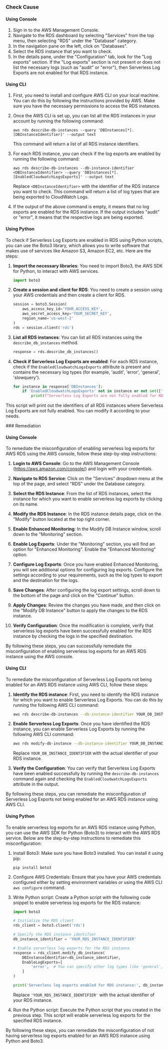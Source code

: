 

<Tabs><Tab title='Cause'>
### Check Cause

#### Using Console

1. Sign in to the AWS Management Console.
2. Navigate to the RDS dashboard by selecting "Services" from the top menu, then selecting "RDS" under the "Database" category.
3. In the navigation pane on the left, click on "Databases".
4. Select the RDS instance that you want to check.
5. In the details pane, under the "Configuration" tab, look for the "Log exports" section. If the "Log exports" section is not present or does not list the necessary logs (such as "audit" or "error"), then Serverless Log Exports are not enabled for that RDS instance.

#### Using CLI

1. First, you need to install and configure AWS CLI on your local machine. You can do this by following the instructions provided by AWS. Make sure you have the necessary permissions to access the RDS instances.

2. Once the AWS CLI is set up, you can list all the RDS instances in your account by running the following command:

   ```
   aws rds describe-db-instances --query 'DBInstances[*].[DBInstanceIdentifier]' --output text
   ```
   This command will return a list of all RDS instance identifiers.

3. For each RDS instance, you can check if the log exports are enabled by running the following command:

   ```
   aws rds describe-db-instances --db-instance-identifier <DBInstanceIdentifier> --query 'DBInstances[*].[EnabledCloudwatchLogsExports]' --output text
   ```
   Replace `<DBInstanceIdentifier>` with the identifier of the RDS instance you want to check. This command will return a list of log types that are being exported to CloudWatch Logs.

4. If the output of the above command is empty, it means that no log exports are enabled for the RDS instance. If the output includes "audit" or "error", it means that the respective logs are being exported.

#### Using Python

To check if Serverless Log Exports are enabled in RDS using Python scripts, you can use the Boto3 library, which allows you to write software that makes use of services like Amazon S3, Amazon EC2, etc. Here are the steps:

1. **Import the necessary libraries**: You need to import Boto3, the AWS SDK for Python, to interact with AWS services.

    ```python
    import boto3
    ```

2. **Create a session and client for RDS**: You need to create a session using your AWS credentials and then create a client for RDS.

    ```python
    session = boto3.Session(
        aws_access_key_id='YOUR_ACCESS_KEY',
        aws_secret_access_key='YOUR_SECRET_KEY',
        region_name='us-west-2'
    )
    rds = session.client('rds')
    ```

3. **List all RDS instances**: You can list all RDS instances using the `describe_db_instances` method.

    ```python
    response = rds.describe_db_instances()
    ```

4. **Check if Serverless Log Exports are enabled**: For each RDS instance, check if the `EnabledCloudwatchLogsExports` attribute is present and contains the necessary log types (for example, 'audit', 'error', 'general', 'slowquery').

    ```python
    for instance in response['DBInstances']:
        if 'EnabledCloudwatchLogsExports' not in instance or not set(['audit', 'error', 'general', 'slowquery']).issubset(set(instance['EnabledCloudwatchLogsExports'])):
            print(f"Serverless Log Exports are not fully enabled for RDS instance: {instance['DBInstanceIdentifier']}")
    ```

This script will print out the identifiers of all RDS instances where Serverless Log Exports are not fully enabled. You can modify it according to your needs.

</Tab>

<Tab title='Remediation'>
### Remediation

#### Using Console

To remediate the misconfiguration of enabling serverless log exports for AWS RDS using the AWS console, follow these step-by-step instructions:

1. **Login to AWS Console**: Go to the AWS Management Console (https://aws.amazon.com/console/) and login with your credentials.

2. **Navigate to RDS Service**: Click on the "Services" dropdown menu at the top of the page, and select "RDS" under the Database category.

3. **Select the RDS Instance**: From the list of RDS instances, select the instance for which you want to enable serverless log exports by clicking on its name.

4. **Modify the RDS Instance**: In the RDS instance details page, click on the "Modify" button located at the top right corner.

5. **Enable Enhanced Monitoring**: In the Modify DB Instance window, scroll down to the "Monitoring" section.

6. **Enable Log Exports**: Under the "Monitoring" section, you will find an option for "Enhanced Monitoring". Enable the "Enhanced Monitoring" option.

7. **Configure Log Exports**: Once you have enabled Enhanced Monitoring, you will see additional options for configuring log exports. Configure the settings according to your requirements, such as the log types to export and the destination for the logs.

8. **Save Changes**: After configuring the log export settings, scroll down to the bottom of the page and click on the "Continue" button.

9. **Apply Changes**: Review the changes you have made, and then click on the "Modify DB Instance" button to apply the changes to the RDS instance.

10. **Verify Configuration**: Once the modification is complete, verify that serverless log exports have been successfully enabled for the RDS instance by checking the logs in the specified destination.

By following these steps, you can successfully remediate the misconfiguration of enabling serverless log exports for an AWS RDS instance using the AWS console.

#### Using CLI

To remediate the misconfiguration of Serverless Log Exports not being enabled for an AWS RDS instance using AWS CLI, follow these steps:

1. **Identify the RDS instance**: First, you need to identify the RDS instance for which you want to enable Serverless Log Exports. You can do this by running the following AWS CLI command:
   
   ```bash
   aws rds describe-db-instances --db-instance-identifier YOUR_DB_INSTANCE_IDENTIFIER
   ```

2. **Enable Serverless Log Exports**: Once you have identified the RDS instance, you can enable Serverless Log Exports by running the following AWS CLI command:

   ```bash
   aws rds modify-db-instance --db-instance-identifier YOUR_DB_INSTANCE_IDENTIFIER --enable-log-exports --cloudwatch-logs-export-configuration '{ "EnableLogTypes": ["trace", "audit", "error", "general", "slowquery"] }'
   ```

   Replace `YOUR_DB_INSTANCE_IDENTIFIER` with the actual identifier of your RDS instance.

3. **Verify the Configuration**: You can verify that Serverless Log Exports have been enabled successfully by running the `describe-db-instances` command again and checking the `EnabledCloudwatchLogsExports` attribute in the output.

By following these steps, you can remediate the misconfiguration of Serverless Log Exports not being enabled for an AWS RDS instance using AWS CLI.

#### Using Python

To enable serverless log exports for an AWS RDS instance using Python, you can use the AWS SDK for Python (Boto3) to interact with the AWS RDS service. Below are the step-by-step instructions to remediate this misconfiguration:

1. Install Boto3:
   Make sure you have Boto3 installed. You can install it using pip:
   ```
   pip install boto3
   ```

2. Configure AWS Credentials:
   Ensure that you have your AWS credentials configured either by setting environment variables or using the AWS CLI `aws configure` command.

3. Write Python script:
   Create a Python script with the following code snippet to enable serverless log exports for the RDS instance:

   ```python
   import boto3

   # Initialize the RDS client
   rds_client = boto3.client('rds')

   # Specify the RDS instance identifier
   db_instance_identifier = 'YOUR_RDS_INSTANCE_IDENTIFIER'

   # Enable serverless log exports for the RDS instance
   response = rds_client.modify_db_instance(
       DBInstanceIdentifier=db_instance_identifier,
       EnableLogExports=[
           'error',  # You can specify other log types like 'general', 'slowquery', etc.
       ]
   )

   print('Serverless log exports enabled for RDS instance:', db_instance_identifier)
   ```

   Replace `'YOUR_RDS_INSTANCE_IDENTIFIER'` with the actual identifier of your RDS instance.

4. Run the Python script:
   Execute the Python script that you created in the previous step. This script will enable serverless log exports for the specified RDS instance.

By following these steps, you can remediate the misconfiguration of not having serverless log exports enabled for an AWS RDS instance using Python and Boto3.


</Tab>
</Tabs>
